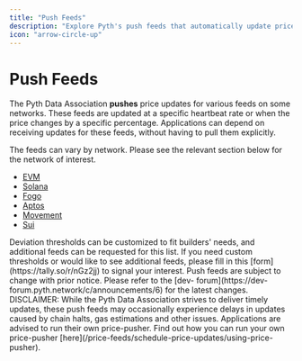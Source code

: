 ```yaml
---
title: "Push Feeds"
description: "Explore Pyth's push feeds that automatically update price data across various networks without manual intervention."
icon: "arrow-circle-up"
---
```


# Push Feeds

The Pyth Data Association **pushes** price updates for various feeds on some networks.
These feeds are updated at a specific heartbeat rate or when the price changes by a specific percentage.
Applications can depend on receiving updates for these feeds, without having to pull them explicitly.

The feeds can vary by network. Please see the relevant section below for the network of interest.

- [EVM](push-feeds/evm)
- [Solana](push-feeds/solana)
- [Fogo](push-feeds/fogo)
- [Aptos](push-feeds/aptos)
- [Movement](push-feeds/movement)
- [Sui](push-feeds/sui)

<Callout type="default">
  Deviation thresholds can be customized to fit builders' needs, and additional
  feeds can be requested for this list. If you need custom thresholds or would
  like to see additional feeds, please fill in this
  [form](https://tally.so/r/nGz2jj) to signal your interest.
</Callout>

<Callout type="info">
  Push feeds are subject to change with prior notice. Please refer to the [dev-
  forum](https://dev-forum.pyth.network/c/announcements/6) for the latest
  changes.
</Callout>

<Callout type="info">
  DISCLAIMER: While the Pyth Data Association strives to deliver timely updates,
  these push feeds may occasionally experience delays in updates caused by chain
  halts, gas estimations and other issues. Applications are advised to run their
  own price-pusher. Find out how you can run your own price-pusher
  [here](/price-feeds/schedule-price-updates/using-price-pusher).
</Callout>
